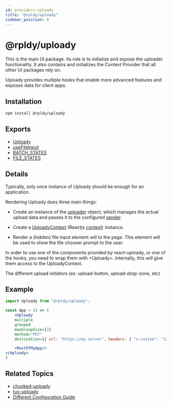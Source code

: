 ```yaml
---
id: providers-uploady
title: "@rpldy/uploady"
sidebar_position: 0
---
```


# @rpldy/uploady

This is the main UI package. Its role is to initialize and expose the uploader functionality.
It also contains and initializes the Context Provider that all other UI packages rely on.

Uploady provides multiple hooks that enable more advanced features and exposes data for client apps.

## Installation

```bash npm2yarn
npm install @rpldy/uploady
```

## Exports

* [Uploady](../api/providers/uploady)
* [useFileInput](../api/hooks/useFileInput)
* [BATCH_STATES](../api/constants#batchStates)
* [FILE_STATES](../api/constants#fileStates)

## Details

Typically, only once instance of Uploady should be enough for an application.

Rendering Uploady does three main things:

- Create an instance of the [uploader](api/uploader) object,
which manages the actual upload data and passes it to the configured [sender](../getting-started/concepts#sender).

- Create a [UploadyContext](../api/context) (Reactjs [context](https://reactjs.org/docs/context.html)) instance.

- Render a (hidden) file input element will to the page. This element will be used to show the file chooser prompt to the user.

In order to use one of the components provided by react-uploady, or one of the hooks, you need to wrap them with &lt;Uploady&gt;.
Internally, this will give them access to the UploadyContext.

The different upload initiators (ex: upload-button, upload-drop-zone, etc)

## Example

```jsx title="Simple Example"
import Uploady from "@rpldy/uploady";

const App = () => (
	<Uploady
    multiple
    grouped
    maxGroupSize={2}
    method="PUT"
    destination={{ url: "https://my-server", headers: { "x-custom": "123" } }}>

    <RestOfMyApp/>
</Uploady>
)
```

## Related Topics

* [chunked-uploady](chunked-uploady)
* [tus-uploady](tus-uploady)
* [Different Configuration Guide](../guides/DifferentConfiguration)
